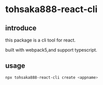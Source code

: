 # tohsaka888-react-cli

## introduce

this package is a cli tool for react.
 
built with webpack5,and support typescript.

## usage

```bash
npx tohsaka888-react-cli create <appname>
```


